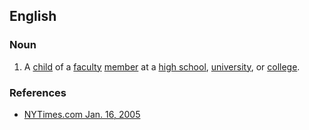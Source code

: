 ==English==

===Noun===
{{en-noun|head=[[faculty|fac]] [[brat]]}}

# {{context|slang|lang=en}} A [[child]] of a [[faculty]] [[member]] at a [[high school]], [[university]], or [[college]].

===References===
* [http://www.nytimes.com/2005/01/16/education/edlife/EDPREP.html NYTimes.com Jan. 16, 2005]